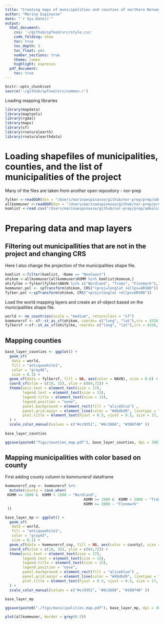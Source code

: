 ```yaml
---
title: "Creating maps of municipalities and counties of northern Norway"
author: "Marina Espinasse"
date: "`r Sys.Date()`"
output:
  html_document:
    css: '~/github/spfood/src/style.css'
    code_folding: show
    toc: true
    toc_depth: 3
    toc_float: yes
    number_sections: true
    theme: lumen
    highlight: espresso
  pdf_document:
    toc: true
---
```


```r
knitr::opts_chunk$set
source('~/github/spfood/src/common.r')
```

Loading mapping libraries
```r
library(mapdata)
library(maptools)
library(rgdal)
library(maps)
library(sf)
library(rnaturalearth)
library(rnaturalearthdata)
```

# Loading shapefiles of municipalities, counties, and the list of municipalities of the project

Many of the files are taken from another open repository - nor-prep
```r
fylker <-readOGR(dsn = "/Users/marinaespinasse/github/nor-prep/prep/administrative/raw/shapefiles/NO_Fylker")
allkommuner <-readOGR(dsn = "/Users/marinaespinasse/github/nor-prep/prep/administrative/raw/shapefiles/NO_AdminOmrader")
komlist <-read.csv("/Users/marinaespinasse/github/nor-prep/prep/administrative/komlist.csv", sep = ";")
```

# Preparing data and map layers
## Filtering out municipallities that are not in the project and changing CRS
Here I also change the projection of the municipalities shape file.
```r
komlist <-filter(komlist, !Name == "NonCoast")
ohikom <-allkommuner[allkommuner$KOMM %in% komlist$Komnum,] 
ohifylke <-fylker[fylker$NAVN %in% c("Nordland", "Troms", "Finnmark"),]
kommuner.pol <- spTransform(ohikom, CRS("+proj=longlat +ellps=GRS80"))
fylker.pol <-spTransform(ohikom, CRS("+proj=longlat +ellps=GRS80"))
```

Load the world mapping layers and create an sf-object based on the municipalities shape file.
```r
world <- ne_countries(scale = "medium", returnclass = "sf")
kommunersf <- sf::st_as_sf(ohikom, coords= c("long", "lat"),crs = 4326, agr="identity")
fylkersf <-sf::st_as_sf(ohifylke, coords= c("long", "lat"),crs = 4326, agr="identity")
```

##  Mapping counties
```r
base_layer_counties <- ggplot() +
  geom_sf(
   data = world, 
   fill = "antiquewhite1", 
   color = "gray46", 
   size = 0.1) +
  geom_sf(data = fylkersf, fill = NA, aes(color = NAVN), size = 0.6) +
  coord_sf(xlim = c(10, 32), ylim = c(64,72)) +
  theme(axis.text = element_text(size = 17),
        legend.text = element_text(size = 15),
        legend.title = element_text(size = 15),
        legend.position = "none",
        panel.background = element_rect(fill = "aliceblue") ,
        panel.grid.major = element_line(color = "#dbdbd9", linetype = "dashed"),
        plot.title = element_text(hjust = 0.5, vjust = 0.5, size = 17, face = "bold")
  ) +
  scale_color_manual(values = c("#cc9351", "#8c3688", "#388f40" ))
 
base_layer_counties
```

```r
ggsave(paste0("figs/counties_map.pdf"), base_layer_counties, dpi = 300)
```


## Mapping municipalities with color based on county
First adding county column to kommunersf dataframe
```r
kommunersf_cny <- kommunersf %>% 
  mutate(county = case_when(
 KOMM >= 1800 &  KOMM < 1900 ~ "Nordland",
                                    KOMM >= 1900 &  KOMM < 2000 ~ "Troms",
                                    KOMM >= 2000 ~ "Finnmark"
 ))
```

```r
base_layer_mp <- ggplot() +
  geom_sf(
   data = world, 
   fill = "antiquewhite1", 
   color = "gray43", 
   size = 0.1) +
  geom_sf(data = kommunersf_cny, fill = NA, aes(color = county), size = 0.6) +
  coord_sf(xlim = c(10, 32), ylim = c(64,72)) +
  theme(axis.text = element_text(size = 17),
        legend.text = element_text(size = 15),
        legend.title = element_text(size = 15),
        legend.position = "none",
        panel.background = element_rect(fill = "aliceblue") ,
        panel.grid.major = element_line(color = "#dbdbd9", linetype = "dashed"),
        plot.title = element_text(hjust = 0.5, vjust = 0.5, size = 17, face = "bold")
  ) +
  scale_color_manual(values = c("#cc9351", "#8c3688", "#388f40" ))
 
base_layer_mp

```


```r
ggsave(paste0("./figs/municipalities_map.pdf"), base_layer_mp, dpi = 300)
```

```r
plot(allkommuner, border = grey(0.5)) 

```

